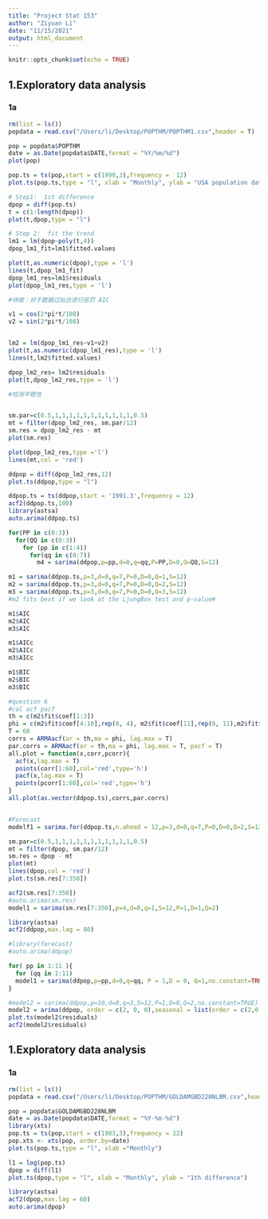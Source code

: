 ```yaml
---
title: "Project Stat 153"
author: "Ziyuan Li"
date: "11/15/2021"
output: html_document
---
```


```r
knitr::opts_chunk$set(echo = TRUE)
```

## 1.Exploratory data analysis
### 1a
```r
rm(list = ls())
popdata = read.csv("/Users/li/Desktop/POPTHM/POPTHM1.csv",header = T)

pop = popdata$POPTHM
date = as.Date(popdata$DATE,format = "%Y/%m/%d")
plot(pop)

pop.ts = ts(pop,start = c(1990,3),frequency =  12)
plot.ts(pop.ts,type = "l", xlab = "Monthly", ylab = "USA population data", main = "USA population for years 1990-2021") 

```
```r

# Step1:  1st difference
dpop = diff(pop.ts)
t = c(1:length(dpop))
plot(t,dpop,type = "l")

# Step 2:  fit the trend
lm1 = lm(dpop~poly(t,4))  
dpop_lm1_fit=lm1$fitted.values

plot(t,as.numeric(dpop),type = 'l')
lines(t,dpop_lm1_fit)
dpop_lm1_res=lm1$residuals
plot(dpop_lm1_res,type = 'l') 

#待做：对于数据过拟合进行惩罚 AIC

```


```r

v1 = cos(2*pi*t/108)
v2 = sin(2*pi*t/108)


lm2 = lm(dpop_lm1_res~v1+v2)
plot(t,as.numeric(dpop_lm1_res),type = 'l')
lines(t,lm2$fitted.values)

dpop_lm2_res= lm2$residuals
plot(t,dpop_lm2_res,type = 'l')

#检测平稳性



```

```r
sm.par=c(0.5,1,1,1,1,1,1,1,1,1,1,1,0.5)
mt = filter(dpop_lm2_res, sm.par/12)
sm.res = dpop_lm2_res - mt
plot(sm.res)

plot(dpop_lm2_res,type ='l')
lines(mt,col = 'red')

```
```r
ddpop = diff(dpop_lm2_res,12)
plot.ts(ddpop,type = "l")

ddpop.ts = ts(ddpop,start = '1991.3',frequency = 12)
acf2(ddpop.ts,100)
library(astsa)
auto.arima(ddpop.ts)
```
```r

for(PP in c(0:3))
  for(QQ in c(0:3))
    for (pp in c(1:4))
      for(qq in c(0:7))
        m4 = sarima(ddpop,p=pp,d=0,q=qq,P=PP,D=0,Q=QQ,S=12)
```

```r
m1 = sarima(ddpop.ts,p=3,d=0,q=7,P=0,D=0,Q=1,S=12)
m2 = sarima(ddpop.ts,p=3,d=0,q=7,P=0,D=0,Q=2,S=12)
m3 = sarima(ddpop.ts,p=3,d=0,q=7,P=0,D=0,Q=3,S=12)
#m2 fits best if we look at the LjungBox test and p-value#
```
```r
m1$AIC
m2$AIC
m3$AIC

m1$AICc
m2$AICc
m3$AICc

m1$BIC
m2$BIC
m3$BIC
```
```r
#question 6
#cal acf pacf
th = c(m2$fit$coef[1:3])
phi = c(m2$fit$coef[4:10],rep(0, 4), m2$fit$coef[11],rep(0, 11),m2$fit$coef[12])
T = 60
corrs = ARMAacf(ar = th,ma = phi, lag.max = T)
par.corrs = ARMAacf(ar = th,ma = phi, lag.max = T, pacf = T)
all.plot = function(x,corr,pcorr){
  acf(x,lag.max = T)
  points(corr[1:60],col='red',type='h')
  pacf(x,lag.max = T)
  points(pcorr[1:60],col='red',type='h')
}
all.plot(as.vector(ddpop.ts),corrs,par.corrs)


#Forecast
modelf1 = sarima.for(ddpop.ts,n.ahead = 12,p=3,d=0,q=7,P=0,D=0,Q=2,S=12)

```


```r
sm.par=c(0.5,1,1,1,1,1,1,1,1,1,1,1,0.5)
mt = filter(dpop, sm.par/12)
sm.res = dpop - mt
plot(mt)
lines(dpop,col = 'red')
plot.ts(sm.res[7:350])

acf2(sm.res[7:350])
#auto.arima(sm.res)
model1 = sarima(sm.res[7:350],p=4,d=0,q=1,S=12,P=1,D=1,Q=2)
```

```r

library(astsa)
acf2(ddpop,max.lag = 80)

#library(forecast)
#auto.arima(ddpop)

for( pp in 1:11 ){
  for (qq in 1:11)
  model1 = sarima(ddpop,p=pp,d=0,q=qq, P = 1,D = 0, Q=1,no.constant=TRUE)
}

#model2 = sarima(ddpop,p=10,d=0,q=3,S=12,P=1,D=0,Q=2,no.constant=TRUE)
model2 = arima(ddpop, order = c(2, 0, 0),seasonal = list(order = c(2,0,0)))
plot.ts(model2$residuals)
acf2(model2$residuals)
```


## 1.Exploratory data analysis
### 1a
```r
rm(list = ls())
popdata = read.csv("/Users/li/Desktop/POPTHM/GOLDAMGBD228NLBM.csv",header = T)

pop = popdata$GOLDAMGBD228NLBM
date = as.Date(popdata$DATE,format = "%Y-%m-%d")
library(xts)
pop.ts = ts(pop,start = c(1983,3),frequency = 12)
pop.xts <- xts(pop, order.by=date)
plot.ts(pop.ts,type = "l", xlab ="Monthly") 

```

```r
l1 = log(pop.ts)
dpop = diff(l1)
plot.ts(dpop,type = "l", xlab = "Monthly", ylab = "1th difference")

```

```r

library(astsa)
acf2(dpop,max.lag = 60)
auto.arima(dpop)

```